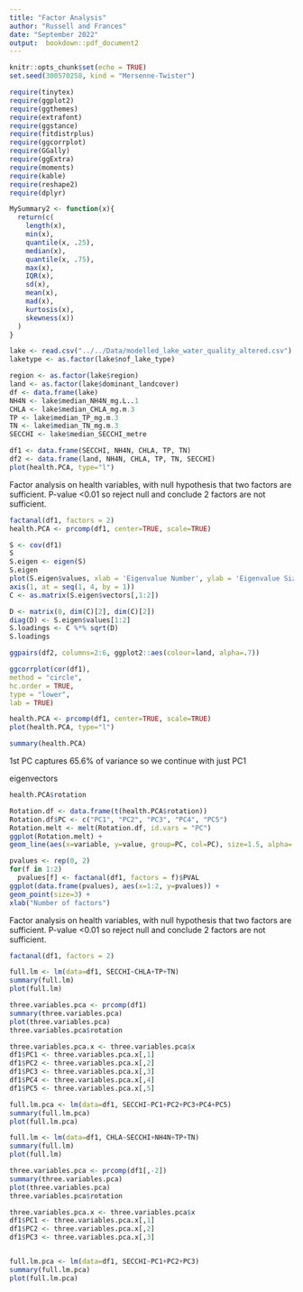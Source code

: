 ```yaml
---
title: "Factor Analysis"
author: "Russell and Frances"
date: "September 2022"
output:  bookdown::pdf_document2
---
```


```r
knitr::opts_chunk$set(echo = TRUE)
set.seed(300570258, kind = "Mersenne-Twister")

require(tinytex)
require(ggplot2)
require(ggthemes)
require(extrafont)
require(ggstance)
require(fitdistrplus)
require(ggcorrplot)
require(GGally)
require(ggExtra)
require(moments)
require(kable)
require(reshape2)
require(dplyr)
```

```r
MySummary2 <- function(x){
  return(c(
    length(x),
    min(x),
    quantile(x, .25),
    median(x),
    quantile(x, .75),
    max(x),
    IQR(x),
    sd(x),
    mean(x),
    mad(x),
    kurtosis(x), 
    skewness(x))
  )
}
```



```r
lake <- read.csv("../../Data/modelled_lake_water_quality_altered.csv")
laketype <- as.factor(lake$nof_lake_type)

region <- as.factor(lake$region)
land <- as.factor(lake$dominant_landcover)
df <- data.frame(lake)
NH4N <- lake$median_NH4N_mg.L..1
CHLA <- lake$median_CHLA_mg.m.3
TP <- lake$median_TP_mg.m.3
TN <- lake$median_TN_mg.m.3
SECCHI <- lake$median_SECCHI_metre

df1 <- data.frame(SECCHI, NH4N, CHLA, TP, TN)
df2 <- data.frame(land, NH4N, CHLA, TP, TN, SECCHI)
plot(health.PCA, type="l")
```




Factor analysis on health variables, with null hypothesis that two factors are sufficient. P-value <0.01 so reject null and conclude 2 factors are not sufficient. 


```r
factanal(df1, factors = 2)
health.PCA <- prcomp(df1, center=TRUE, scale=TRUE)

```



```r

S <- cov(df1)
S
S.eigen <- eigen(S)
S.eigen
plot(S.eigen$values, xlab = 'Eigenvalue Number', ylab = 'Eigenvalue Size', main = 'Scree Graph', type = 'b', xaxt = 'n')
axis(1, at = seq(1, 4, by = 1))
C <- as.matrix(S.eigen$vectors[,1:2])

D <- matrix(0, dim(C)[2], dim(C)[2])
diag(D) <- S.eigen$values[1:2]
S.loadings <- C %*% sqrt(D)
S.loadings
```






















```r
ggpairs(df2, columns=2:6, ggplot2::aes(colour=land, alpha=.7))
```


```r
ggcorrplot(cor(df1),
method = "circle",
hc.order = TRUE,
type = "lower",
lab = TRUE)

```


```r
health.PCA <- prcomp(df1, center=TRUE, scale=TRUE)
plot(health.PCA, type="l")

```


```r
summary(health.PCA)
```

1st PC captures 65.6% of variance so we continue with just PC1

eigenvectors

```r
health.PCA$rotation

```


```r
Rotation.df <- data.frame(t(health.PCA$rotation))
Rotation.df$PC <- c("PC1", "PC2", "PC3", "PC4", "PC5")
Rotation.melt <- melt(Rotation.df, id.vars = "PC")
ggplot(Rotation.melt) +
geom_line(aes(x=variable, y=value, group=PC, col=PC), size=1.5, alpha=.7)
```

```r
pvalues <- rep(0, 2)
for(f in 1:2)
  pvalues[f] <- factanal(df1, factors = f)$PVAL
ggplot(data.frame(pvalues), aes(x=1:2, y=pvalues)) +
geom_point(size=3) +
xlab("Number of factors")
```


Factor analysis on health variables, with null hypothesis that two factors are sufficient. P-value <0.01 so reject null and conclude 2 factors are not sufficient. 


```r
factanal(df1, factors = 2)

```
```r
full.lm <- lm(data=df1, SECCHI~CHLA+TP+TN)
summary(full.lm)
plot(full.lm)
```

```r
three.variables.pca <- prcomp(df1)
summary(three.variables.pca)
plot(three.variables.pca)
three.variables.pca$rotation
```

```r
three.variables.pca.x <- three.variables.pca$x
df1$PC1 <- three.variables.pca.x[,1]
df1$PC2 <- three.variables.pca.x[,2]
df1$PC3 <- three.variables.pca.x[,3]
df1$PC4 <- three.variables.pca.x[,4]
df1$PC5 <- three.variables.pca.x[,5]

full.lm.pca <- lm(data=df1, SECCHI~PC1+PC2+PC3+PC4+PC5)
summary(full.lm.pca)
plot(full.lm.pca)

```








```r
full.lm <- lm(data=df1, CHLA~SECCHI+NH4N+TP+TN)
summary(full.lm)
plot(full.lm)
```

```r
three.variables.pca <- prcomp(df1[,-2])
summary(three.variables.pca)
plot(three.variables.pca)
three.variables.pca$rotation
```

```r
three.variables.pca.x <- three.variables.pca$x
df1$PC1 <- three.variables.pca.x[,1]
df1$PC2 <- three.variables.pca.x[,2]
df1$PC3 <- three.variables.pca.x[,3]


full.lm.pca <- lm(data=df1, SECCHI~PC1+PC2+PC3)
summary(full.lm.pca)
plot(full.lm.pca)

```












